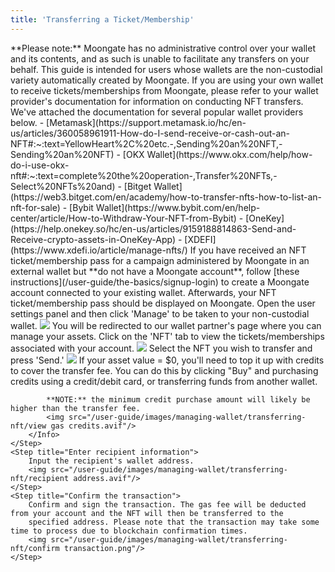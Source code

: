 ```yaml
---
title: 'Transferring a Ticket/Membership'
---
```

<Warning>
    **Please note:** Moongate has no administrative control over your wallet and its contents, and as such is unable to facilitate any 
    transfers on your behalf.
</Warning>
<Info>
    This guide is intended for users whose wallets are the non-custodial variety automatically created by Moongate. If you are 
    using your own wallet to receive tickets/memberships from Moongate, please refer to your wallet provider's documentation for 
    information on conducting NFT transfers. We've attached the documentation for several popular wallet providers below.
    - [Metamask](https://support.metamask.io/hc/en-us/articles/360058961911-How-do-I-send-receive-or-cash-out-an-NFT#:~:text=YellowHeart%2C%20etc.-,Sending%20an%20NFT,-Sending%20an%20NFT)
    - [OKX Wallet](https://www.okx.com/help/how-do-i-use-okx-nft#:~:text=complete%20the%20operation-,Transfer%20NFTs,-Select%20NFTs%20and)
    - [Bitget Wallet](https://web3.bitget.com/en/academy/how-to-transfer-nfts-how-to-list-an-nft-for-sale)
    - [Bybit Wallet](https://www.bybit.com/en/help-center/article/How-to-Withdraw-Your-NFT-from-Bybit)
    - [OneKey](https://help.onekey.so/hc/en-us/articles/9159188814863-Send-and-Receive-crypto-assets-in-OneKey-App)
    - [XDEFI](https://www.xdefi.io/article/manage-nfts/)
</Info>
<Info>
    If you have received an NFT ticket/membership pass for a campaign administered by Moongate in an external wallet but **do not have a Moongate account**, follow [these instructions](/user-guide/the-basics/signup-login)
    to create a Moongate account connected to your existing wallet. Afterwards, your NFT ticket/membership pass should be displayed on Moongate. 
</Info>
<Steps>    
    <Step title="Access your non-custodial wallet">
        Open the user settings panel and then click 'Manage' to be taken to your non-custodial wallet.
        <img src="/user-guide/images/managing-wallet/transferring-nft/manage assets button.gif"/>
    </Step>
    <Step title="Select the NFT you wish to transfer">
        You will be redirected to our wallet partner's page where you can manage your assets. Click on the 'NFT' tab to view the 
        tickets/memberships associated with your account.
        <img src="/user-guide/images/managing-wallet/transferring-nft/manage assets view.png"/>
        Select the NFT you wish to transfer and press 'Send.'
        <img src="/user-guide/images/managing-wallet/transferring-nft/send button.avif"/>
        <Info>
            If your asset value = $0, you'll need to top it up with credits to cover the transfer fee. You can do this by clicking "Buy" 
            and purchasing credits using a credit/debit card, or transferring funds from another wallet.
            
            **NOTE:** the minimum credit purchase amount will likely be higher than the transfer fee.
            <img src="/user-guide/images/managing-wallet/transferring-nft/view gas credits.avif"/>
        </Info>
    </Step>
    <Step title="Enter recipient information">
        Input the recipient's wallet address.
        <img src="/user-guide/images/managing-wallet/transferring-nft/recipient address.avif"/>
    </Step>
    <Step title="Confirm the transaction">
        Confirm and sign the transaction. The gas fee will be deducted from your account and the NFT will then be transferred to the 
        specified address. Please note that the transaction may take some time to process due to blockchain confirmation times.
        <img src="/user-guide/images/managing-wallet/transferring-nft/confirm transaction.png"/>
    </Step>    
</Steps>